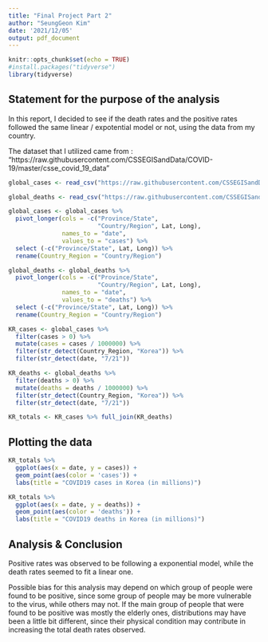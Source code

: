 ---
title: "Final Project Part 2"
author: "SeungGeon Kim"
date: '2021/12/05'
output: pdf_document
---

```{r setup, include=FALSE}
knitr::opts_chunk$set(echo = TRUE)
#install.packages("tidyverse")
library(tidyverse)
```

## Statement for the purpose of the analysis

In this report, I decided to see if the death rates and the positive rates followed the same linear / expotential model or not, using the data from my country.

The dataset that I utilized came from : "https://raw.githubusercontent.com/CSSEGISandData/COVID-19/master/csse_covid_19_data"

```{r import_data, messsage = FALSE}

global_cases <- read_csv("https://raw.githubusercontent.com/CSSEGISandData/COVID-19/master/csse_covid_19_data/csse_covid_19_time_series/time_series_covid19_confirmed_global.csv")

global_deaths <- read_csv("https://raw.githubusercontent.com/CSSEGISandData/COVID-19/master/csse_covid_19_data/csse_covid_19_time_series/time_series_covid19_deaths_global.csv")

global_cases <- global_cases %>% 
  pivot_longer(cols = -c("Province/State", 
                         "Country/Region", Lat, Long),
               names_to = "date",
               values_to = "cases") %>%
  select (-c("Province/State", Lat, Long)) %>%
  rename(Country_Region = "Country/Region")

global_deaths <- global_deaths %>% 
  pivot_longer(cols = -c("Province/State", 
                         "Country/Region", Lat, Long),
               names_to = "date",
               values_to = "deaths") %>%
  select (-c("Province/State", Lat, Long)) %>%
  rename(Country_Region = "Country/Region")

KR_cases <- global_cases %>%
  filter(cases > 0) %>% 
  mutate(cases = cases / 1000000) %>%
  filter(str_detect(Country_Region, "Korea")) %>%
  filter(str_detect(date, "7/21")) 

KR_deaths <- global_deaths %>%
  filter(deaths > 0) %>% 
  mutate(deaths = deaths / 1000000) %>%
  filter(str_detect(Country_Region, "Korea")) %>%
  filter(str_detect(date, "7/21")) 

KR_totals <- KR_cases %>% full_join(KR_deaths)

```

## Plotting the data

```{r}

KR_totals %>%
  ggplot(aes(x = date, y = cases)) +
  geom_point(aes(color = 'cases')) +
  labs(title = "COVID19 cases in Korea (in millions)")

KR_totals %>%
  ggplot(aes(x = date, y = deaths)) +
  geom_point(aes(color = 'deaths')) +
  labs(title = "COVID19 deaths in Korea (in millions)")

```

## Analysis & Conclusion

Positive rates was observed to be following a exponential model, while the death rates seemed to fit a linear one. 

Possible bias for this analysis may depend on which group of people were found to be positive, since some group of people may be more vulnerable to the virus, while others may not. If the main group of people that were found to be positive was mostly the elderly ones, distributions may have been a little bit different, since their physical condition may contribute in increasing the total death rates observed.